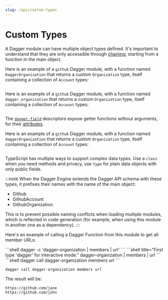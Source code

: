 ```yaml
---
slug: /api/custom-types
---
```


# Custom Types

A Dagger module can have multiple object types defined. It's important to understand that they are only accessible through [chaining](./index.mdx#chaining), starting from a function in the main object.

<Tabs groupId="language" queryString="sdk">
<TabItem value="go" label="Go">

Here is an example of a `github` Dagger module, with a function named `DaggerOrganization`
that returns a custom `Organization` type, itself containing a collection of
`Account` types:

```go file=./snippets/custom-types/go/main.go
```

</TabItem>
<TabItem value="Python">

Here is an example of a `github` Dagger module, with a function named `dagger_organization`
that returns a custom `Organization` type, itself containing a collection of
`Account` types:

```python file=./snippets/custom-types/python/main.py
```

The [`dagger.field`](https://dagger-io.readthedocs.io/en/latest/module.html#dagger.field) descriptors expose getter functions without arguments, for their [attributes](./state.mdx).

</TabItem>
<TabItem value="TypeScript">

Here is an example of a `github` Dagger module, with a function named `daggerOrganization`
that returns a custom `Organization` type, itself containing a collection of
`Account` types:

```typescript file=./snippets/custom-types/typescript/index.ts
```

TypeScript has multiple ways to support complex data types. Use a `class` when you need methods and privacy, use `type` for plain data objects with only public fields.
</TabItem>
</Tabs>

:::note
When the Dagger Engine extends the Dagger API schema with these types, it prefixes
their names with the name of the main object:
- Github
- GithubAccount
- GithubOrganization

This is to prevent possible naming conflicts when loading multiple modules,
which is reflected in code generation (for example, when using this module in
another one as a dependency).
:::

Here's an example of calling a Dagger Function from this module to get all member URLs:

<Tabs groupId="shell">
<TabItem value="System shell">
```shell
dagger -c 'dagger-organization | members | url'
```
</TabItem>
<TabItem value="Dagger Shell">
```shell title="First type 'dagger' for interactive mode."
dagger-organization | members | url
```
</TabItem>
<TabItem value="Dagger CLI">
```shell
dagger call dagger-organization members url
```
</TabItem>
</Tabs>


```shell
dagger call dagger-organization members url
```

The result will be:

```
https://github.com/jane
https://github.com/john
```
